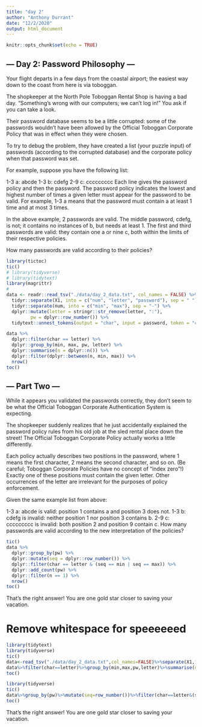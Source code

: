 ```yaml
---
title: "day 2"
author: "Anthony Durrant"
date: "12/2/2020"
output: html_document
---
```


```r
knitr::opts_chunk$set(echo = TRUE)
```

## --- Day 2: Password Philosophy ---
Your flight departs in a few days from the coastal airport; the easiest way down to the coast from here is via toboggan.

The shopkeeper at the North Pole Toboggan Rental Shop is having a bad day. "Something's wrong with our computers; we can't log in!" You ask if you can take a look.

Their password database seems to be a little corrupted: some of the passwords wouldn't have been allowed by the Official Toboggan Corporate Policy that was in effect when they were chosen.

To try to debug the problem, they have created a list (your puzzle input) of passwords (according to the corrupted database) and the corporate policy when that password was set.

For example, suppose you have the following list:

1-3 a: abcde
1-3 b: cdefg
2-9 c: ccccccccc
Each line gives the password policy and then the password. The password policy indicates the lowest and highest number of times a given letter must appear for the password to be valid. For example, 1-3 a means that the password must contain a at least 1 time and at most 3 times.

In the above example, 2 passwords are valid. The middle password, cdefg, is not; it contains no instances of b, but needs at least 1. The first and third passwords are valid: they contain one a or nine c, both within the limits of their respective policies.

How many passwords are valid according to their policies?


```r
library(tictoc)
tic()
# library(tidyverse)
# library(tidytext)
library(magrittr)
# 
data <- readr::read_tsv("./data/day_2_data.txt", col_names = FALSE) %>%
  tidyr::separate(X1, into = c("num", "letter", "password"), sep = " ") %>%
  tidyr::separate(num, into = c("min", "max"), sep = "-") %>%
  dplyr::mutate(letter = stringr::str_remove(letter, ":"),
         pw = dplyr::row_number()) %>%
  tidytext::unnest_tokens(output = "char", input = password, token = "characters") 

data %>%
  dplyr::filter(char == letter) %>%
  dplyr::group_by(min, max, pw, letter) %>%
  dplyr::summarise(n = dplyr::n()) %>%
  dplyr::filter(dplyr::between(n, min, max)) %>% 
  nrow()
toc()

```

## --- Part Two ---
While it appears you validated the passwords correctly, they don't seem to be what the Official Toboggan Corporate Authentication System is expecting.

The shopkeeper suddenly realizes that he just accidentally explained the password policy rules from his old job at the sled rental place down the street! The Official Toboggan Corporate Policy actually works a little differently.

Each policy actually describes two positions in the password, where 1 means the first character, 2 means the second character, and so on. (Be careful; Toboggan Corporate Policies have no concept of "index zero"!) Exactly one of these positions must contain the given letter. Other occurrences of the letter are irrelevant for the purposes of policy enforcement.

Given the same example list from above:

1-3 a: abcde is valid: position 1 contains a and position 3 does not.
1-3 b: cdefg is invalid: neither position 1 nor position 3 contains b.
2-9 c: ccccccccc is invalid: both position 2 and position 9 contain c.
How many passwords are valid according to the new interpretation of the policies?


```r
tic()
data %>% 
  dplyr::group_by(pw) %>%
  dplyr::mutate(seq = dplyr::row_number()) %>%
  dplyr::filter(char == letter & (seq == min | seq == max)) %>%
  dplyr::add_count(pw) %>% 
  dplyr::filter(n == 1) %>%
  nrow()
toc()
```

That's the right answer! You are one gold star closer to saving your vacation.


# Remove whitespace for speeeeeed
```r
library(tidytext)
library(tidyverse)
tic()
data<-read_tsv("./data/day_2_data.txt",col_names=FALSE)%>%separate(X1,into=c("num","letter","password"),sep=" ")%>%separate(num,into=c("min","max"),sep="-")%>%mutate(letter=str_remove(letter,":"),pw=row_number())%>%unnest_tokens(output="char",input=password,token="characters")
data%>%filter(char==letter)%>%group_by(min,max,pw,letter)%>%summarise(n=n())%>%filter(between(n,min,max))%>%nrow()
toc()
```


```r
library(tidyverse)
tic()
data%>%group_by(pw)%>%mutate(seq=row_number())%>%filter(char==letter&(seq==min|seq==max))%>%add_count(pw)%>%filter(n==1)%>%nrow()
toc()
```

That's the right answer! You are one gold star closer to saving your vacation.



